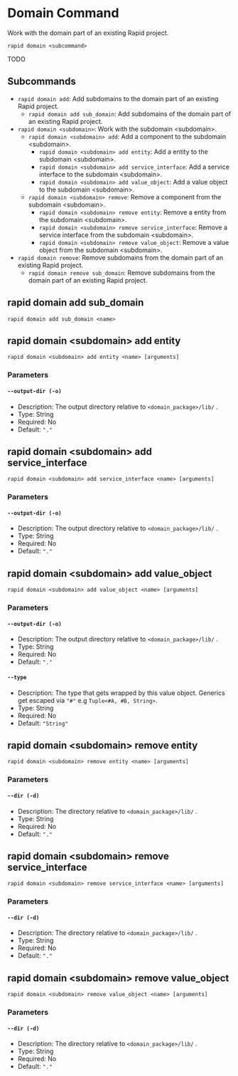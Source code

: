 # Domain Command

Work with the domain part of an existing Rapid project.

```
rapid domain <subcommand>
```

TODO

## Subcommands

- `rapid domain add`: Add subdomains to the domain part of an existing Rapid project.
  - `rapid domain add sub_domain`: Add subdomains of the domain part of an existing Rapid project.
- `rapid domain <subdomain>`: Work with the subdomain &lt;subdomain&gt;.
  - `rapid domain <subdomain> add`: Add a component to the subdomain &lt;subdomain&gt;.
    - `rapid domain <subdomain> add entity`: Add a entity to the subdomain &lt;subdomain&gt;.
    - `rapid domain <subdomain> add service_interface`: Add a service interface to the subdomain &lt;subdomain&gt;.
    - `rapid domain <subdomain> add value_object`: Add a value object to the subdomain &lt;subdomain&gt;.
  - `rapid domain <subdomain> remove`: Remove a component from the subdomain &lt;subdomain&gt;.
    - `rapid domain <subdomain> remove entity`: Remove a entity from the subdomain &lt;subdomain&gt;.
    - `rapid domain <subdomain> remove service_interface`: Remove a service interface from the subdomain &lt;subdomain&gt;.
    - `rapid domain <subdomain> remove value_object`: Remove a value object from the subdomain &lt;subdomain&gt;.
- `rapid domain remove`: Remove subdomains from the domain part of an existing Rapid project.
  - `rapid domain remove sub_domain`: Remove subdomains from the domain part of an existing Rapid project.

## rapid domain add sub_domain

```
rapid domain add sub_domain <name>
```

## rapid domain &lt;subdomain&gt; add entity

```
rapid domain <subdomain> add entity <name> [arguments]
```

### Parameters

#### `--output-dir (-o)`

- Description: The output directory relative to `<domain_package>/lib/` .
- Type: String
- Required: No
- Default: `"."`

## rapid domain &lt;subdomain&gt; add service_interface

```
rapid domain <subdomain> add service_interface <name> [arguments]
```

### Parameters

#### `--output-dir (-o)`

- Description: The output directory relative to `<domain_package>/lib/` .
- Type: String
- Required: No
- Default: `"."`

## rapid domain &lt;subdomain&gt; add value_object

```
rapid domain <subdomain> add value_object <name> [arguments]
```

### Parameters

#### `--output-dir (-o)`

- Description: The output directory relative to `<domain_package>/lib/` .
- Type: String
- Required: No
- Default: `"."`

#### `--type`

- Description: The type that gets wrapped by this value object. Generics get escaped via `"#"` e.g `Tuple<#A, #B, String>`.
- Type: String
- Required: No
- Default: `"String"`

## rapid domain &lt;subdomain&gt; remove entity

```
rapid domain <subdomain> remove entity <name> [arguments]
```

### Parameters

#### `--dir (-d)`

- Description: The directory relative to `<domain_package>/lib/` .
- Type: String
- Required: No
- Default: `"."`

## rapid domain &lt;subdomain&gt; remove service_interface

```
rapid domain <subdomain> remove service_interface <name> [arguments]
```

### Parameters

#### `--dir (-d)`

- Description: The directory relative to `<domain_package>/lib/` .
- Type: String
- Required: No
- Default: `"."`

## rapid domain &lt;subdomain&gt; remove value_object

```
rapid domain <subdomain> remove value_object <name> [arguments]
```

### Parameters

#### `--dir (-d)`

- Description: The directory relative to `<domain_package>/lib/` .
- Type: String
- Required: No
- Default: `"."`

